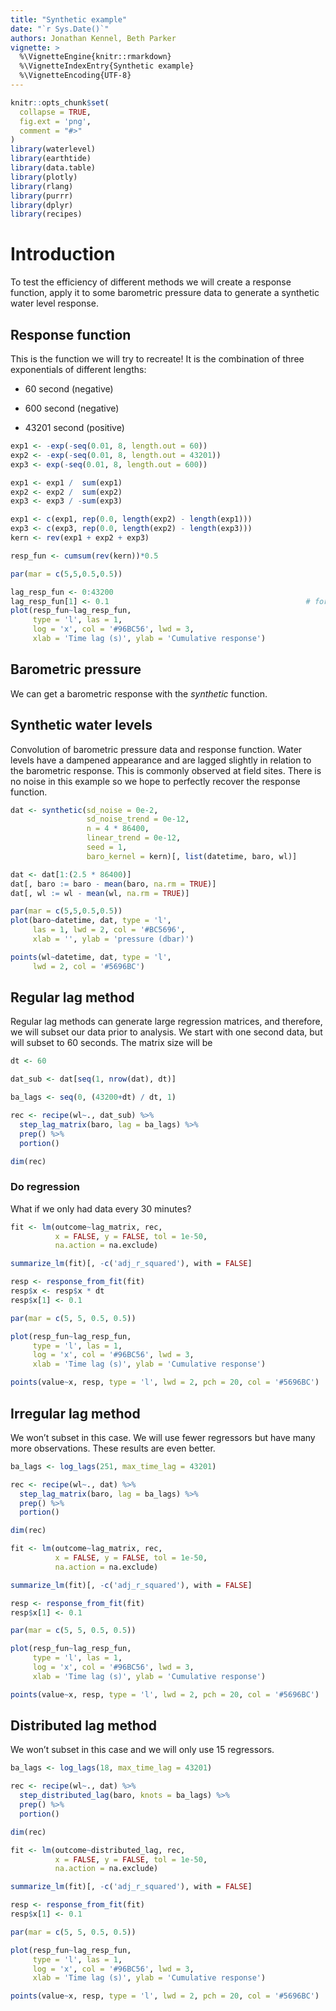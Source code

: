 ```yaml
---
title: "Synthetic example"
date: "`r Sys.Date()`"
authors: Jonathan Kennel, Beth Parker
vignette: >
  %\VignetteEngine{knitr::rmarkdown}
  %\VignetteIndexEntry{Synthetic example}
  %\VignetteEncoding{UTF-8}
---
```


```r
knitr::opts_chunk$set(
  collapse = TRUE,
  fig.ext = 'png',
  comment = "#>"
)
library(waterlevel)
library(earthtide)
library(data.table)
library(plotly)
library(rlang)
library(purrr)
library(dplyr)
library(recipes)
```

# Introduction

To test the efficiency of different methods we will create a response function, apply it to some barometric pressure data to generate a synthetic water level response.

## Response function 

This is the function we will try to recreate!  It is the combination of three exponentials of different lengths:

- 60 second (negative)

- 600 second (negative)

- 43201 second (positive)

```r
exp1 <- -exp(-seq(0.01, 8, length.out = 60))
exp2 <- -exp(-seq(0.01, 8, length.out = 43201))
exp3 <- exp(-seq(0.01, 8, length.out = 600))

exp1 <- exp1 /  sum(exp1)
exp2 <- exp2 /  sum(exp2)
exp3 <- exp3 / -sum(exp3)

exp1 <- c(exp1, rep(0.0, length(exp2) - length(exp1)))
exp3 <- c(exp3, rep(0.0, length(exp2) - length(exp3)))
kern <- rev(exp1 + exp2 + exp3)

resp_fun <- cumsum(rev(kern))*0.5
```

```r
par(mar = c(5,5,0.5,0.5))

lag_resp_fun <- 0:43200
lag_resp_fun[1] <- 0.1                                            # for log axis
plot(resp_fun~lag_resp_fun, 
     type = 'l', las = 1,
     log = 'x', col = '#96BC56', lwd = 3,
     xlab = 'Time lag (s)', ylab = 'Cumulative response')
```


## Barometric pressure

We can get a barometric response  with the _synthetic_ function.

## Synthetic water levels

Convolution of barometric pressure data and response function.  Water levels have a dampened appearance and are lagged slightly in relation to the barometric response.  This is commonly observed at field sites.  There is no noise in this example so we hope to perfectly recover the response function.


```r
dat <- synthetic(sd_noise = 0e-2,
                 sd_noise_trend = 0e-12,
                 n = 4 * 86400,
                 linear_trend = 0e-12,
                 seed = 1,
                 baro_kernel = kern)[, list(datetime, baro, wl)]

dat <- dat[1:(2.5 * 86400)]
dat[, baro := baro - mean(baro, na.rm = TRUE)]
dat[, wl := wl - mean(wl, na.rm = TRUE)]
```

```r

par(mar = c(5,5,0.5,0.5))
plot(baro~datetime, dat, type = 'l', 
     las = 1, lwd = 2, col = '#BC5696',
     xlab = '', ylab = 'pressure (dbar)')

points(wl~datetime, dat, type = 'l', 
     lwd = 2, col = '#5696BC')
```


## Regular lag method

Regular lag methods can generate large regression matrices, and therefore, we will subset our data prior to analysis. We start with one second data, but will subset to 60 seconds.  The matrix size will be 

```r
dt <- 60

dat_sub <- dat[seq(1, nrow(dat), dt)]

ba_lags <- seq(0, (43200+dt) / dt, 1)

rec <- recipe(wl~., dat_sub) %>%                          
  step_lag_matrix(baro, lag = ba_lags) %>%                   
  prep() %>%                                                
  portion()

dim(rec)
```


### Do regression

What if we only had data every 30 minutes?

```r
fit <- lm(outcome~lag_matrix, rec,
          x = FALSE, y = FALSE, tol = 1e-50, 
          na.action = na.exclude)

summarize_lm(fit)[, -c('adj_r_squared'), with = FALSE]

resp <- response_from_fit(fit)
resp$x <- resp$x * dt
resp$x[1] <- 0.1

par(mar = c(5, 5, 0.5, 0.5))

plot(resp_fun~lag_resp_fun, 
     type = 'l', las = 1,
     log = 'x', col = '#96BC56', lwd = 3,
     xlab = 'Time lag (s)', ylab = 'Cumulative response')

points(value~x, resp, type = 'l', lwd = 2, pch = 20, col = '#5696BC')
```


## Irregular lag method

We won't subset in this case. We will use fewer regressors but have many more observations. These results are even better.


```r
ba_lags <- log_lags(251, max_time_lag = 43201)

rec <- recipe(wl~., dat) %>%                          
  step_lag_matrix(baro, lag = ba_lags) %>%                   
  prep() %>%                                                
  portion()

dim(rec)
```


```r
fit <- lm(outcome~lag_matrix, rec,
          x = FALSE, y = FALSE, tol = 1e-50, 
          na.action = na.exclude)

summarize_lm(fit)[, -c('adj_r_squared'), with = FALSE]

resp <- response_from_fit(fit)
resp$x[1] <- 0.1

par(mar = c(5, 5, 0.5, 0.5))

plot(resp_fun~lag_resp_fun, 
     type = 'l', las = 1,
     log = 'x', col = '#96BC56', lwd = 3,
     xlab = 'Time lag (s)', ylab = 'Cumulative response')

points(value~x, resp, type = 'l', lwd = 2, pch = 20, col = '#5696BC')
```


## Distributed lag method

We won't subset in this case and we will only use 15 regressors.


```r
ba_lags <- log_lags(18, max_time_lag = 43201)

rec <- recipe(wl~., dat) %>%                          
  step_distributed_lag(baro, knots = ba_lags) %>%                   
  prep() %>%                                                
  portion()

dim(rec)
```

```r
fit <- lm(outcome~distributed_lag, rec,
          x = FALSE, y = FALSE, tol = 1e-50, 
          na.action = na.exclude)

summarize_lm(fit)[, -c('adj_r_squared'), with = FALSE]

resp <- response_from_fit(fit)
resp$x[1] <- 0.1

par(mar = c(5, 5, 0.5, 0.5))

plot(resp_fun~lag_resp_fun, 
     type = 'l', las = 1,
     log = 'x', col = '#96BC56', lwd = 3,
     xlab = 'Time lag (s)', ylab = 'Cumulative response')

points(value~x, resp, type = 'l', lwd = 2, pch = 20, col = '#5696BC')
```


